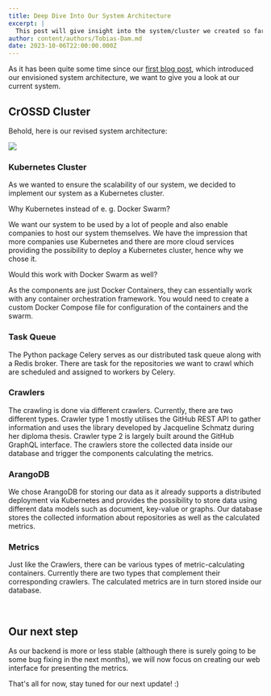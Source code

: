 ```yaml
---
title: Deep Dive Into Our System Architecture
excerpt: |
  This post will give insight into the system/cluster we created so far.
author: content/authors/Tobias-Dam.md
date: 2023-10-06T22:00:00.000Z
---
```


​As it has been quite some time since our [first blog post](https://crossd.tech/post/%201-Introducing-CrOSSD), which introduced our envisioned system architecture, we want to give you a look at our current system.

## CrOSSD Cluster

Behold, here is our revised system architecture:

![](/uploads/Software_stack_new.drawio.png)

### Kubernetes Cluster

As we wanted to ensure the scalability of our system, we decided to implement our system as a Kubernetes cluster.

Why Kubernetes instead of e. g. Docker Swarm?

We want our system to be used by a lot of people and also enable companies to host our system themselves. We have the impression that more companies use Kubernetes and there are more cloud services providing the possibility to deploy a Kubernetes cluster, hence why we chose it.

Would this work with Docker Swarm as well?

As the components are just Docker Containers, they can essentially work with any container orchestration framework. You would need to create a custom Docker Compose file for configuration of the containers and the swarm.

### Task Queue

The Python package Celery serves as our distributed task queue along with a Redis broker. There are task for the repositories we want to crawl which are scheduled and assigned to workers by Celery.

### Crawlers

The crawling is done via different crawlers. Currently, there are two different types. Crawler type 1 mostly utilises the GitHub REST API to gather information and uses the library developed by Jacqueline Schmatz during her diploma thesis. Crawler type 2 is largely built around the GitHub GraphQL interface. The crawlers store the collected data inside our database and trigger the components calculating the metrics.

### ArangoDB

We chose ArangoDB for storing our data as it already supports a distributed deployment via Kubernetes and provides the possibility to store data using different data models such as document, key-value or graphs. Our database stores the collected information about repositories as well as the calculated metrics.

### Metrics

Just like the Crawlers, there can be various types of metric-calculating containers. Currently there are two types that complement their corresponding crawlers. The calculated metrics are in turn stored inside our database.

 

## Our next step

As our backend is more or less stable (although there is surely going to be some bug fixing in the next months), we will now focus on creating our web interface for presenting the metrics.

That's all for now, stay tuned for our next update! :)

​
